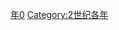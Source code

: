{{Catnav|頁面分類|历史|歷史時代|年|2世纪各年}}

{{catmore}}
{{Commons category|110}}

[[Category:110年代|年0]]
[[Category:2世纪各年|Category:2世纪各年]]